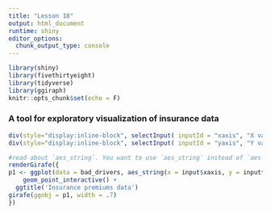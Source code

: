 ```yaml
---
title: "Lesson 18"
output: html_document
runtime: shiny
editor_options: 
  chunk_output_type: console
---
```


```r
library(shiny)
library(fivethirtyeight)
library(tidyverse)
library(ggiraph)
knitr::opts_chunk$set(echo = F)
```


### A tool for exploratory visualization of insurance data

```r
div(style="display:inline-block", selectInput( inputId = "xaxis", "X variable:", names(bad_drivers), selected = 'perc_speeding'))
div(style="display:inline-block", selectInput( inputId = "yaxis", "Y variable:", names(bad_drivers), selected = 'perc_alcohol'))
```


```r
#read about `aes_string`. You want to use `aes_string` instead of `aes` since `selectInput` returns a character.
renderGirafe({
p1 <- ggplot(data = bad_drivers, aes_string(x = input$xaxis, y = input$yaxis,  tooltip = 'state'))  +
    geom_point_interactive() +
  ggtitle('Insurance premiums data')
girafe(ggobj = p1, width = .7)
})

```




